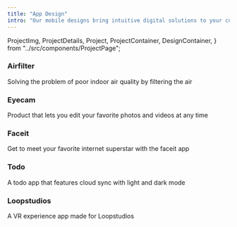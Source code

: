 ```yaml
---
title: "App Design"
intro: "Our mobile designs bring intuitive digital solutions to your customers right at their fingertips."
---
```


  ProjectImg,
  ProjectDetails,
  Project,
  ProjectContainer,
  DesignContainer,
} from "../src/components/ProjectPage";

<ProjectContainer>
<Project>
  <ProjectImg img={allImages.appDesignPage.airfilterProjectImg}></ProjectImg>
  <ProjectDetails>
    <h3>Airfilter</h3>
    <p>Solving the problem of poor indoor air quality by filtering the air</p>
  </ProjectDetails>
</Project>

<Project>
  <ProjectImg img={allImages.appDesignPage.eyecamProjectImg}></ProjectImg>
  <ProjectDetails>
    <h3>Eyecam</h3>
    <p>
      Product that lets you edit your favorite photos and videos at any time
    </p>
  </ProjectDetails>
</Project>

<Project>
  <ProjectImg img={allImages.appDesignPage.faceitProjectImg}></ProjectImg>
  <ProjectDetails>
    <h3>Faceit</h3>
    <p>Get to meet your favorite internet superstar with the faceit app</p>
  </ProjectDetails>
</Project>

<Project>
  <ProjectImg img={allImages.appDesignPage.todoProjectImg}></ProjectImg>
  <ProjectDetails>
    <h3>Todo</h3>
    <p>A todo app that features cloud sync with light and dark mode</p>
  </ProjectDetails>
</Project>

<Project>
  <ProjectImg img={allImages.appDesignPage.loopstudiosProjectImg}></ProjectImg>
  <ProjectDetails>
    <h3>Loopstudios</h3>
    <p>A VR experience app made for Loopstudios</p>
  </ProjectDetails>
</Project>

</ProjectContainer>

<DesignContainer>
  <DesignoDesigns
    path="/web-design"
    projectName="WEB DESIGN"
    desktopImage={allImages.homepageImages.webDesignDesktopImg}
    tabletImage={allImages.homepageImages.webDesignTabletImg}
    mobileImage={allImages.homepageImages.webDesignMobileImg}
  />
  <DesignoDesigns
    path="/graphic-design"
    projectName="GRAPHIC DESIGN"
    desktopImage={allImages.homepageImages.graphicDesignDesktopImg}
    tabletImage={allImages.homepageImages.graphicDesignTabletImg}
    mobileImage={allImages.homepageImages.graphicDesignMobileImg}
  />
</DesignContainer>
